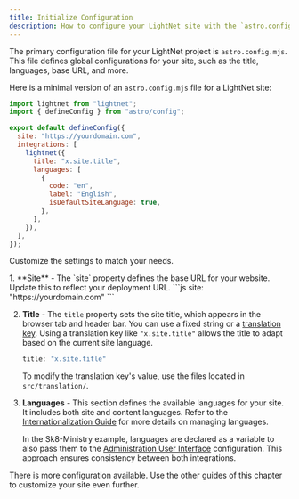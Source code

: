 ```yaml
---
title: Initialize Configuration
description: How to configure your LightNet site with the `astro.config.mjs` file.
---
```



The primary configuration file for your LightNet project is `astro.config.mjs`. 
This file defines global configurations for your site, such as the title, languages, base URL, and more.

Here is a minimal version of an `astro.config.mjs` file for a LightNet site:

```js title="astro.config.mjs"
import lightnet from "lightnet";
import { defineConfig } from "astro/config";

export default defineConfig({
  site: "https://yourdomain.com",
  integrations: [
    lightnet({
      title: "x.site.title",
      languages: [
        {
          code: "en",
          label: "English",
          isDefaultSiteLanguage: true,
        },
      ],
    }),
  ],
});
```

Customize the settings to match your needs.

<Steps>
1. **Site** -
   The `site` property defines the base URL for your website. Update this to reflect your deployment URL.
   ```js
   site: "https://yourdomain.com"
   ```

2. **Title** -
   The `title` property sets the site title, which appears in the browser tab and header bar. 
   You can use a fixed string or a [translation key](/build/i18n/fundamentals#translating-pages-in-lightnet). 
   Using a translation key like `"x.site.title"` allows the title to adapt based on the current site language.
   ```js
   title: "x.site.title"
   ```
   To modify the translation key's value, use the files located in `src/translation/`.

3. **Languages** -
   This section defines the available languages for your site. 
   It includes both site and content languages. Refer to the [Internationalization Guide](/build/i18n/fundamentals) for more 
   details on managing languages.
   
   In the Sk8-Ministry example, languages are declared as a variable to also pass them to the 
   [Administration User Interface](/content/administration-ui) configuration.
   This approach ensures consistency between both integrations.
</Steps>

There is more configuration available. Use the other guides of this chapter to customize your site even further.
